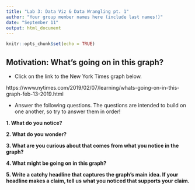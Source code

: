 ```yaml
---
title: "Lab 3: Data Viz & Data Wrangling pt. 1"
author: "Your group member names here (include last names!)"
date: "September 11" 
output: html_document
---
```


```r
knitr::opts_chunk$set(echo = TRUE)
```

## Motivation: What's going on in this graph? 

- Click on the link to the New York Times graph below. 

https://www.nytimes.com/2019/02/07/learning/whats-going-on-in-this-graph-feb-13-2019.html  

- Answer the following questions. The questions are intended to build on one 
another, so try to answer them in order!   

__1. What do you notice?__  

__2. What do you wonder?__  

__3. What are you curious about that comes from what you notice in the graph?__  

__4. What might be going on in this graph?__  

__5. Write a catchy headline that captures the graph’s main idea. If your headline makes a claim, tell us what you noticed that supports your claim.__ 

